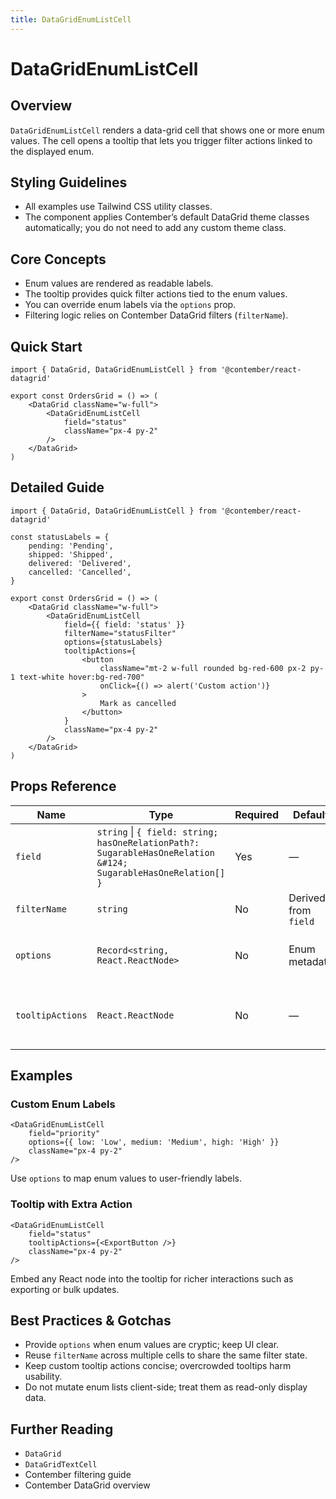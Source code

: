 ```yaml
---
title: DataGridEnumListCell
---
```


<!-- Edited by human: false -->
<!-- Examples count: 0 -->
<!-- Source examples: 0 -->
<!-- Playground examples: 0 -->
<!-- External examples: 0 -->
<!-- Import examples: 0 -->

# DataGridEnumListCell

## Overview
`DataGridEnumListCell` renders a data-grid cell that shows one or more enum values.
The cell opens a tooltip that lets you trigger filter actions linked to the displayed enum.

## Styling Guidelines
* All examples use Tailwind CSS utility classes.
* The component applies Contember’s default DataGrid theme classes automatically; you do not need to add any custom theme class.

## Core Concepts
* Enum values are rendered as readable labels.
* The tooltip provides quick filter actions tied to the enum values.
* You can override enum labels via the `options` prop.
* Filtering logic relies on Contember DataGrid filters (`filterName`).

## Quick Start
```tsx
import { DataGrid, DataGridEnumListCell } from '@contember/react-datagrid'

export const OrdersGrid = () => (
	<DataGrid className="w-full">
		<DataGridEnumListCell
			field="status"
			className="px-4 py-2"
		/>
	</DataGrid>
)
```

## Detailed Guide
```tsx
import { DataGrid, DataGridEnumListCell } from '@contember/react-datagrid'

const statusLabels = {
	pending: 'Pending',
	shipped: 'Shipped',
	delivered: 'Delivered',
	cancelled: 'Cancelled',
}

export const OrdersGrid = () => (
	<DataGrid className="w-full">
		<DataGridEnumListCell
			field={{ field: 'status' }}
			filterName="statusFilter"
			options={statusLabels}
			tooltipActions={
				<button
					className="mt-2 w-full rounded bg-red-600 px-2 py-1 text-white hover:bg-red-700"
					onClick={() => alert('Custom action')}
				>
					Mark as cancelled
				</button>
			}
			className="px-4 py-2"
		/>
	</DataGrid>
)
```

## Props Reference
| Name | Type | Required | Default | Description |
| ---- | ---- | -------- | ------- | ----------- |
| `field` | `string` &#124; `{ field: string; hasOneRelationPath?: SugarableHasOneRelation &#124; SugarableHasOneRelation[] }` | Yes | — | Field to be displayed. |
| `filterName` | `string` | No | Derived from `field` | Filter identifier. |
| `options` | `Record<string, React.ReactNode>` | No | Enum metadata | Enum labels shown in the tooltip. |
| `tooltipActions` | `React.ReactNode` | No | — | Custom actions rendered inside the tooltip. |

## Examples

### Custom Enum Labels
```tsx
<DataGridEnumListCell
	field="priority"
	options={{ low: 'Low', medium: 'Medium', high: 'High' }}
	className="px-4 py-2"
/>
```
Use `options` to map enum values to user-friendly labels.

### Tooltip with Extra Action
```tsx
<DataGridEnumListCell
	field="status"
	tooltipActions={<ExportButton />}
	className="px-4 py-2"
/>
```
Embed any React node into the tooltip for richer interactions such as exporting or bulk updates.

## Best Practices & Gotchas
* Provide `options` when enum values are cryptic; keep UI clear.
* Reuse `filterName` across multiple cells to share the same filter state.
* Keep custom tooltip actions concise; overcrowded tooltips harm usability.
* Do not mutate enum lists client-side; treat them as read-only display data.

## Further Reading
* `DataGrid`
* `DataGridTextCell`
* Contember filtering guide
* Contember DataGrid overview

<!-- End of Generated Documentation -->
